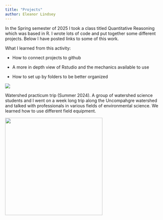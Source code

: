 ```yaml
---
title: "Projects"
author: Eleanor Lindsey
---
```


In the Spring semester of 2025 I took a class titled Quantitative Reasoning which was based in R. I wrote lots of code and put together some different projects. Below I have posted links to some of this work.

What I learned from this activity:

-   How to connect projects to github

-   A more in depth view of Rstudio and the mechanics available to use

-   How to set up by folders to be better organized

![](media/Watershed-Practicum%20Small.jpeg)

Watershed practicum trip (Summer 2024). A group of watershed science students and I went on a week long trip along the Uncompahgre watershed and talked with professionals in various fields of environmental science. We learned how to use different field equipment.

![](media/Wetland.jpeg){fig-align="right" width="318"}
